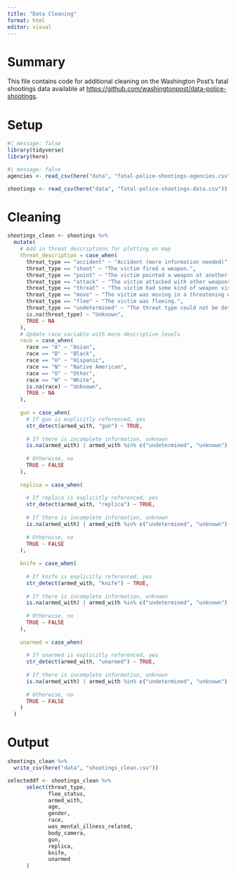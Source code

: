 ```yaml
---
title: "Data Cleaning"
format: html
editor: visual
---
```


# Summary

This file contains code for additional cleaning on the Washington Post's fatal shootings data available at <https://github.com/washingtonpost/data-police-shootings>.

# Setup

```r
#| message: false
library(tidyverse)
library(here)
```

```r
#| message: false
agencies <- read_csv(here("data", "fatal-police-shootings-agencies.csv"))

shootings <- read_csv(here("data", "fatal-police-shootings-data.csv"))
```

# Cleaning

```r
shootings_clean <- shootings %>% 
  mutate(
    # Add in threat descriptions for plotting on map
    threat_description = case_when(
      threat_type == "accident" ~ "Accident (more information needed)",
      threat_type == "shoot" ~ "The victim fired a weapon.",
      threat_type == "point" ~ "The victim pointed a weapon at another individual.",
      threat_type == "attack" ~ "The victim attacked with other weapons or physical force.",
      threat_type == "threat" ~ "The victim had some kind of weapon visible to the officers on the scene.",
      threat_type == "move" ~ "The victim was moving in a threatening way.",
      threat_type == "flee" ~ "The victim was fleeing.",
      threat_type == "undetermined" ~ "The threat type could not be determined from available evidence.",
      is.na(threat_type) ~ "Unknown",
      TRUE ~ NA
    ),
    # Update race variable with more descriptive levels
    race = case_when(
      race == "A" ~ "Asian",
      race == "B" ~ "Black",
      race == "H" ~ "Hispanic",
      race == "N" ~ "Native American",
      race == "O" ~ "Other",
      race == "W" ~ "White",
      is.na(race) ~ "Unknown",
      TRUE ~ NA
    ),
    
    gun = case_when(
      # If gun is explicitly referenced, yes
      str_detect(armed_with, "gun") ~ TRUE,
      
      # If there is incomplete information, unknown
      is.na(armed_with) | armed_with %in% c("undetermined", "unknown") ~ NA,
      
      # Otherwise, no
      TRUE ~ FALSE
    ),
    
    replica = case_when(
      
      # If replica is explicitly referenced, yes
      str_detect(armed_with, "replica") ~ TRUE,
      
      # If there is incomplete information, unknown
      is.na(armed_with) | armed_with %in% c("undetermined", "unknown") ~ NA,
      
      # Otherwise, no
      TRUE ~ FALSE
    ),
    
    knife = case_when(
      
      # If knife is explicitly referenced, yes
      str_detect(armed_with, "knife") ~ TRUE,
      
      # If there is incomplete information, unknown
      is.na(armed_with) | armed_with %in% c("undetermined", "unknown") ~ NA,
      
      # Otherwise, no
      TRUE ~ FALSE
    ),
    
    unarmed = case_when(
      
      # If unarmed is explicitly referenced, yes
      str_detect(armed_with, "unarmed") ~ TRUE,
      
      # If there is incomplete information, unknown
      is.na(armed_with) | armed_with %in% c("undetermined", "unknown") ~ NA,
      
      # Otherwise, no
      TRUE ~ FALSE
    )
  )
```

# Output

```r
shootings_clean %>% 
  write_csv(here("data", "shootings_clean.csv"))
```

```r

selecteddf <- shootings_clean %>%
      select(threat_type,
             flee_status,
             armed_with,
             age,
             gender,
             race,
             was_mental_illness_related,
             body_camera,
             gun,
             replica,
             knife,
             unarmed
      )
```
